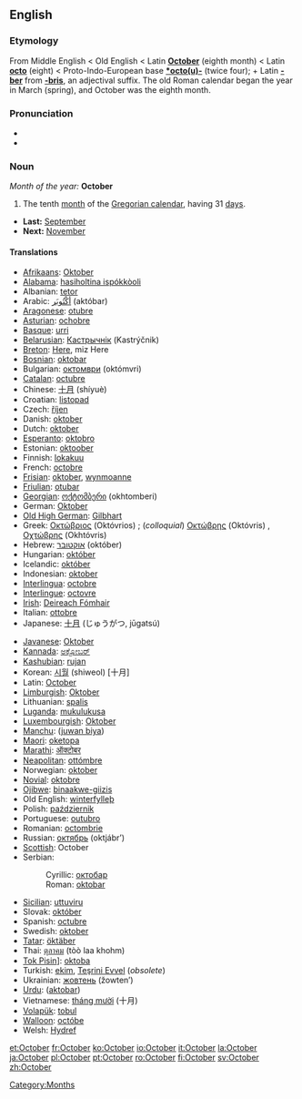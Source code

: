 ==English==
===Etymology===
From Middle English < Old English < Latin '''[[October#Latin|October]]''' (eighth month) < Latin '''[[octo]]''' (eight) < Proto-Indo-European base '''[[*octo(u)-]]''' (twice four); + Latin '''[[-ber]]''' from '''[[-bris]]''', an adjectival suffix. The old Roman calendar began the year in March (spring), and October was the eighth month.

===Pronunciation===
*{{IPA|/ɒkˈtəʊbə/}}
*{{SAMPA|/Qk"toUb@/}}

===Noun===
''Month of the year:'' '''October'''
#The tenth [[month]] of the [[Gregorian calendar]], having 31 [[day]]s.
*'''Last:''' [[September]]
*'''Next:''' [[November]]

====Translations====
{{top}}
*[[Afrikaans]]: [[Oktober]] {{m}}
*[[Alabama]]: [[hasiholtina ispókkòoli]]
*Albanian: [[tetor]]
*Arabic: [[اكتوبر|أكْتُوبَر]] (aktóbar) {{m}}
*[[Aragonese]]: [[otubre]] {{m}}
*[[Asturian]]: [[ochobre]] {{m}}
*[[Basque]]: [[urri]]
*[[Belarusian]]: [[Кастрычнік]] (Kastrýčnik)
*[[Breton]]: [[Here#Breton|Here]], miz Here
*[[Bosnian]]: [[oktobar]] {{m}}
*Bulgarian: [[октомври]] (októmvri) {{m}}
*[[Catalan]]: [[octubre]] {{m}}
*Chinese: [[十月]] (shíyuè)
*Croatian: [[listopad]] {{m}}
*Czech: [[říjen]] {{m}}
*Danish: [[oktober]]
*Dutch: [[oktober]]
*[[Esperanto]]: [[oktobro]]
*Estonian: [[oktoober]]
*Finnish: [[lokakuu]]
*French: [[octobre]] {{m}}
*[[Frisian]]: [[oktober]], [[wynmoanne]]
*[[Friulian]]: [[otubar]] {{m}}
*[[Georgian]]: [[ოქტომბერი]] (okhtomberi)
*German: [[Oktober]] {{m}}
*[[Old High German]]: [[Gilbhart]] {{m}}
*Greek: [[Οκτώβριος]] (Októvrios) {{m}}; (''colloquial'') [[Οκτώβρης]] (Októvris) {{m}}, [[Οχτώβρης]] (Okhtóvris) {{m}}
*Hebrew: [[אוקטובר]] (október)
*Hungarian: [[október]]
*Icelandic: [[október]]
*Indonesian: [[oktober]]
*[[Interlingua]]: [[octobre]]
*[[Interlingue]]: [[octovre]]
*[[Irish]]: [[Deireach Fómhair]]
*Italian: [[ottobre]] {{m}}
*Japanese: [[十月]] (じゅうがつ, jūgatsú)
{{mid}}
*[[Javanese]]: [[Oktober]]
*[[Kannada]]: [[ಅಕ್ಟೋಬರ್]] {{Unicode|(akṭōbara)}}
*[[Kashubian]]: [[rujan]] {{m}}
*Korean: [[시월]] (shiweol) [十月]
*Latin: [[October#Latin|October]] {{m}}
*[[Limburgish]]: [[Oktober]] {{m}}
*Lithuanian: [[spalis]] {{m}}
*[[Luganda]]: [[mukulukusa]]
*[[Luxembourgish]]: [[Oktober]] {{m}}
*[[Manchu]]: ([[juwan biya]])
*[[Maori]]: [[oketopa]]
*[[Marathi]]: [[ऑक्टोबर]] {{Unicode|(okṭobara)}}
*[[Neapolitan]]: [[ottómbre]] {{m}}
*Norwegian: [[oktober]]
*[[Novial]]: [[oktobre]]
*[[Ojibwe]]: [[binaakwe-giizis]]
*Old English: [[winterfylleþ]]
*Polish: [[październik]] {{m}}
*Portuguese: [[outubro]] {{m}}
*Romanian: [[octombrie]]
*Russian: [[октябрь]] (oktjábr’) {{m}}
*[[Scottish]]: October
*Serbian:
*:Cyrillic: [[октобар]] {{m}}
*:Roman: [[oktobar]] {{m}}
*[[Sicilian]]: [[uttuviru]] {{m}}
*Slovak: [[október]] {{m}}
*Spanish: [[octubre]] {{m}}
*Swedish: [[oktober]]
*[[Tatar]]: [[öktäber]]
*Thai: [[ตุลาคม]] (tòò laa khohm)
*[[Tok Pisin]]]: [[oktoba]]
*Turkish: [[ekim]], [[Teşrini Evvel]] (''obsolete'')
*Ukrainian: [[жовтень]] (žowten’) {{m}}
*[[Urdu]]: {{FAchar|[[اکتوبر]]}} ([[aktobar]])
*Vietnamese: [[tháng mười]] (十月)
*[[Volapük]]: [[tobul]]
*[[Walloon]]: [[octóbe]] {{m}}
*Welsh: [[Hydref]]
{{bottom}}

[[Category:Months]]

[[et:October]]
[[fr:October]]
[[ko:October]]
[[io:October]]
[[it:October]]
[[la:October]]
[[ja:October]]
[[pl:October]]
[[pt:October]]
[[ro:October]]
[[fi:October]]
[[sv:October]]
[[zh:October]]